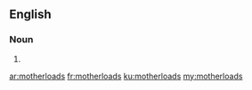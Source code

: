 ==English==

===Noun===
{{head|en|plural}}

# {{plural of|motherload|lang=en}}

[[ar:motherloads]]
[[fr:motherloads]]
[[ku:motherloads]]
[[my:motherloads]]